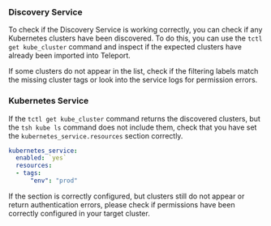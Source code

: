 ### Discovery Service

To check if the Discovery Service is working correctly, you can check if any Kubernetes 
clusters have been discovered. To do this, you can use the `tctl get kube_cluster` 
command and inspect if the expected clusters have already been imported into Teleport.

If some clusters do not appear in the list, check if the filtering labels match 
the missing cluster tags or look into the service logs for permission errors.

### Kubernetes Service

If the `tctl get kube_cluster` command returns the discovered clusters, but the 
`tsh kube ls` command does not include them, check that you have set the 
`kubernetes_service.resources` section correctly.

```yaml
kubernetes_service:
  enabled: `yes`
  resources:
  - tags:
      "env": "prod"
```

If the section is correctly configured, but clusters still do not appear or 
return authentication errors, please check if permissions have been correctly configured 
in your target cluster.